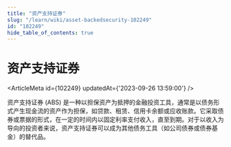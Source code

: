 ```yaml
---
title: "资产支持证券"
slug: "/learn/wiki/asset-backedsecurity-102249"
id: "102249"
hide_table_of_contents: true
---
```



# 资产支持证券

<ArticleMeta id={102249} updatedAt={'2023-09-26 13:59:00'} />
<div className='border-solid border-b border-t-0 my-4 border-[var(--ifm-color-gray-300)]' />

资产支持证券 (ABS) 是一种以担保资产为抵押的金融投资工具，通常是以债务形式产生现金流的资产作为担保，如贷款、租赁、信用卡余额或应收账款。它采取债券或票据的形式，在一定的时间内以固定利率支付收入，直至到期。对于以收入为导向的投资者来说，资产支持证券可以成为其他债务工具（如公司债券或债券基金）的替代品。
